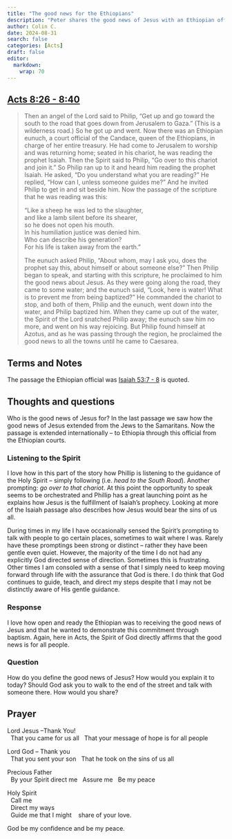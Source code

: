 ```yaml
---
title: "The good news for the Ethiopians"
description: "Peter shares the good news of Jesus with an Ethiopian official."
author: Colin C.
date: 2024-08-31
search: false
categories: [Acts]
draft: false
editor: 
  markdown: 
    wrap: 70
---
```


## [Acts 8:26 - 8:40](https://www.bible.com/bible/2016/ACT.8.NRSV)

> Then an angel of the Lord said to Philip, “Get up and go toward the south to the road that goes down from Jerusalem to Gaza.” (This is a wilderness road.) So he got up and went. Now there was an Ethiopian eunuch, a court official of the Candace, queen of the Ethiopians, in charge of her entire treasury. He had come to Jerusalem to worship and was returning home; seated in his chariot, he was reading the prophet Isaiah. Then the Spirit said to Philip, “Go over to this chariot and join it.” So Philip ran up to it and heard him reading the prophet Isaiah. He asked, “Do you understand what you are reading?” He replied, “How can I, unless someone guides me?” And he invited Philip to get in and sit beside him. Now the passage of the scripture that he was reading was this:
> 
> “Like a sheep he was led to the slaughter,\
> and like a lamb silent before its shearer,\
> so he does not open his mouth.\
> In his humiliation justice was denied him.\
> Who can describe his generation?\
> For his life is taken away from the earth.”
> 
> The eunuch asked Philip, “About whom, may I ask you, does the prophet say this, about himself or about someone else?” Then Philip began to speak, and starting with this scripture, he proclaimed to him the good news about Jesus. As they were going along the road, they came to some water; and the eunuch said, “Look, here is water! What is to prevent me from being baptized?” He commanded the chariot to stop, and both of them, Philip and the eunuch, went down into the water, and Philip baptized him. When they came up out of the water, the Spirit of the Lord snatched Philip away; the eunuch saw him no more, and went on his way rejoicing. But Philip found himself at Azotus, and as he was passing through the region, he proclaimed the good news to all the towns until he came to Caesarea.

## Terms and Notes

The passage the Ethiopian official was [Isaiah 53:7 - 8](https://www.bible.com/bible/2016/ISA.53.NRSV) is quoted. 

## Thoughts and questions

Who is the good news of Jesus for?  In the last passage we saw how the good news of Jesus extended from the Jews to the Samaritans. Now the passage is extended internationally -- to Ethiopia through this official from the Ethiopian courts.  

### Listening to the Spirit

I love how in this part of the story how Phillip is listening to the guidance of the Holy Spirit -- simply following (i.e. *head to the South Road*). Another prompting: *go over to that chariot*.  At this point the opportunity to speak seems to be orchestrated and Phillip has a great launching point as he explains how Jesus is the fulfillment of Isaiah's prophecy.  Looking at more of the Isaiah passage also describes how Jesus would bear the sins of us all. 

During times in my life I have occasionally sensed the Spirit's prompting to talk with people to go certain places, sometimes to wait where I was.  Rarely have these promptings been strong or distinct -- rather they have been gentle even quiet. However, the majority of the time I do not had any explicitly God directed sense of direction.  Sometimes this is frustrating.  Other times I am consoled with a sense of that I simply need to keep moving forward through life with the assurance that God is there.  I do think that God continues to guide, teach, and direct my steps despite that I may not be distinctly aware of His gentle guidance. 

### Response

I love how open and ready the Ethiopian was to receiving the good news of Jesus and that he wanted to demonstrate this commitment through baptism.  Again, here in Acts, the Spirit of God directly affirms that the good news is for all people.


### Question

How do you define the good news of Jesus?  How would you explain it to today?  Should God ask you to walk to the end of the street and talk with someone there.  How would you share?

## Prayer

Lord Jesus --Thank You!\
\ \ That you came for us all
\ \ That your message of hope is for all people

Lord God -- Thank you\
\ \ That you sent your son
\ \ That he took on the sins of us all

Precious Father\
\ \ By your Spirit direct me
\ \ Assure me 
\ \ Be my peace 

Holy Spirit\
\ \ Call me\
\ \ Direct my ways\
\ \ Guide me that I might 
\ \ \ share of your love. 

God be my confidence and be my peace.
